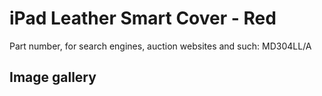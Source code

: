 
# iPad Leather Smart Cover - Red

Part number, for search engines, auction websites and such: MD304LL/A

## Image gallery

<div style={{ width: "768px" }}>
  <GalleryComponent
    images={[
      {
        original: "/everysource/MD304.webp",
        thumbnail: "/everypreview/MD304.webp",
      },
      {
        original: "/everysource/MD304_AV1_BLACK.webp",
        thumbnail: "/everypreview/MD304_AV1_BLACK.webp",
      },
      {
        original: "/everysource/MD304_AV1_WHITE.webp",
        thumbnail: "/everypreview/MD304_AV1_WHITE.webp",
      },
      {
        original: "/everysource/MD304_AV2_BLACK.webp",
        thumbnail: "/everypreview/MD304_AV2_BLACK.webp",
      },
      {
        original: "/everysource/MD304_AV2_WHITE.webp",
        thumbnail: "/everypreview/MD304_AV2_WHITE.webp",
      },
      {
        original: "/everysource/MD304_AV3.webp",
        thumbnail: "/everypreview/MD304_AV3.webp",
      },
      {
        original: "/everysource/MD304_AV3_BLACK.webp",
        thumbnail: "/everypreview/MD304_AV3_BLACK.webp",
      },
      {
        original: "/everysource/MD304_AV3_WHITE.webp",
        thumbnail: "/everypreview/MD304_AV3_WHITE.webp",
      },
      {
        original: "/everysource/MD304_AV4.webp",
        thumbnail: "/everypreview/MD304_AV4.webp",
      },
      {
        original: "/everysource/MD304_AV4_BLACK.webp",
        thumbnail: "/everypreview/MD304_AV4_BLACK.webp",
      },
      {
        original: "/everysource/MD304_AV4_WHITE.webp",
        thumbnail: "/everypreview/MD304_AV4_WHITE.webp",
      },
      {
        original: "/everysource/MD304_AV5.webp",
        thumbnail: "/everypreview/MD304_AV5.webp",
      }
    ]}
  />
</div>